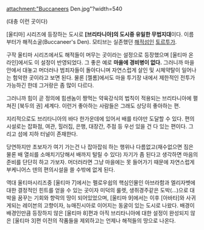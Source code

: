 attachment:"Buccaneers Den.jpg"?width=540

(대충 이런 곳이다)

[울티마] 시리즈에 등장하는 도시로 '''[브리타니아]의 도시중 유일한 무법지대'''이다.
이름부터가 해적소굴(Buccaneer's Den). 모티브는 실존했던 [[해적]]섬인 [[토르투가]].

구작 울티마 시리즈에서도 해적들이 머무는 곳이라는 설정으로 등장했으며 [울티마 온라인]에서도 이 설정이 반영되었다. 그 좋은 예로 '''마을에 경비병이 없다.''' 그러니까 마을 안에서 대놓고 머더러나 범죄자들이 돌아다니며 자연스럽게 살인 및 시체약탈이 일어나는 험악한 곳이라고 보면 된다. 물론 [젤롬]에서도 마을 투기장 내에서 제한적인 전투가 가능하긴 한데 그거랑은 좀 많이 다르다. 

그러니까 힘이 곧 정의에 힘센놈이 짱먹는 약육강식의 법칙이 적용되는 브리타니아에 펼쳐진 [북두의 권] 세계다. 이런거 좋아하는 사람들은 그래도 상당히 좋아하는 편.

지리적으로도 브리타니아의 바다 한가운데에 있어서 배를 타야만 도달할 수 있다. 편의시설로는 잡화점, 여관, 힐러집, 은행, 대장간, 주점 등 우선 있을 건 다 있는 편이다. 그리고 섬에 지하 터널이 존재한다.

당연하지만 초보자가 여기 가는건 나 잡아잡숴 하는 행위나 다름없고(재수없으면 짐은 물론 배 열쇠를 소매치기당해서 배까지 털릴 수 있다) 자기가 좀 된다고 생각하면 마음의 준비를 단단히 하고 가보자. 머더러라면 그냥 마을에는 못 들어가기 때문에 자연스럽게 부케니어스 덴의 편의시설을 쓸 수밖에 없게 된다.

역대 울티마시리즈중 [울티마 7]에서는 펠로우쉽의 핵심인물인 아브라함과 엘리자벳에 대한 결정적인 힌트를 얻을 수 있는 곳이자 미덕의 룰렛, 생쥐경주같은 도박(...)으로 대박을 꿈꾸는 기회와 향락의 땅이 되어있었으며, [울티마 9]에서는 이후 [아바타]와 사귀게되는 레이븐의 고향이자, 뉴매진시아로 이어지는 동굴이 있는 도시로 나왔다. 배경이 배경인만큼 등장하지 않은 [울티마 8]편과 아직 브리타니아에 대한 설정이 완성되지 않은 [울티마 3]편 이전의 작품들을 제외하고는 언제나 해적들의 땅으로 나온다.
